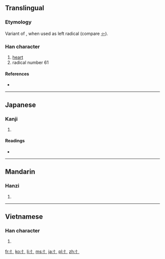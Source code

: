 {{also|心|㣺}}
==Translingual==
{{stroke order|type=animate}}

===Etymology===
Variant of {{term|心||heart|sc=Hani}}, when used as left radical (compare [[㣺]]).

===Han character===
{{Han char|rn=61|rad=心|as=00|sn=3|var=1|four=|canj=竹卜 (HY)}}

# [[heart]]
# radical number 61

====References====
* {{Han ref|kx=0375.011|dkj=10297|dj=0701.020|hdz=42267.011|uh=5FC4|ud=24516}}

----

==Japanese==

===Kanji===
{{ja-kanji|grade=|rs=心00}}

# {{defn|lang=ja|sort=心00}}

====Readings====
* {{ja-readings|on=|kun=[[りっしんべん]] (risshinben)}}

----

==Mandarin==

===Hanzi===
{{cmn-hanzi|pin=[[shúxīnpáng]] (shu4xin1pang2)|wg=<sup>2</sup>}}

# {{defn|lang=cmn|sort=心00}}

----

==Vietnamese==

===Han character===
{{vi-hantu|[[tâm]]|rs=心00}}

# {{defn|lang=vi|sort=心00}}

[[Category:CJKV radicals| ]]

[[fr:忄]]
[[ko:忄]]
[[li:忄]]
[[ms:忄]]
[[ja:忄]]
[[pl:忄]]
[[zh:忄]]